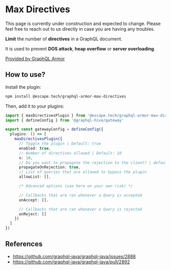 
# Max Directives

<Callout>
  This page is currently under construction and expected to change. Please feel free to reach out to
  us directly in case you are having any troubles.
</Callout>

**Limit** the number of **directives** in a GraphQL document.

It is used to prevent **DOS attack**, **heap overflow** or **server overloading**.

[Provided by GraphQL Armor](https://escape.tech/graphql-armor/docs/plugins/max-directives)

## How to use?

Install the plugin:

```sh npm2yarn
npm install @escape.tech/graphql-armor-max-directives
```

Then, add it to your plugins:

```ts filename="gateway.config.ts"
import { maxDirectivesPlugin } from '@escape.tech/graphql-armor-max-directives'
import { defineConfig } from '@graphql-hive/gateway'

export const gatewayConfig = defineConfig({
  plugins: () => [
    maxDirectivesPlugin({
      // Toggle the plugin | Default: true
      enabled: true,
      // Number of directives allowed | Default: 10
      n: 10,
      // Do you want to propagate the rejection to the client? | default: true
      propagateOnRejection: true,
      // List of queries that are allowed to bypass the plugin
      allowList: [],

      /* Advanced options (use here on your own risk) */

      // Callbacks that are ran whenever a Query is accepted
      onAccept: [],

      // Callbacks that are ran whenever a Query is rejected
      onReject: []
    })
  ]
})
```

## References

- https://github.com/graphql-java/graphql-java/issues/2888
- https://github.com/graphql-java/graphql-java/pull/2892
